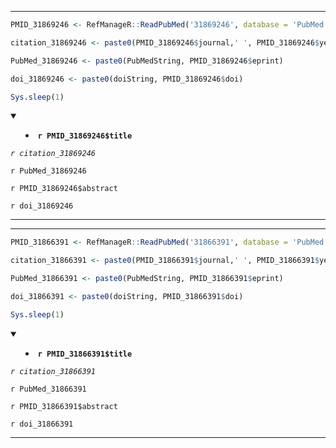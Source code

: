 

---

```r

PMID_31869246 <- RefManageR::ReadPubMed('31869246', database = 'PubMed')

citation_31869246 <- paste0(PMID_31869246$journal,' ', PMID_31869246$year, ' ', PMID_31869246$month,';', PMID_31869246$volume,'(', PMID_31869246$number,'):', PMID_31869246$pages)

PubMed_31869246 <- paste0(PubMedString, PMID_31869246$eprint)

doi_31869246 <- paste0(doiString, PMID_31869246$doi)

Sys.sleep(1)

```

<details open> <summary>
- **`r PMID_31869246$title`**
</summary> 

*`r citation_31869246`*

`r PubMed_31869246`

`r PMID_31869246$abstract`

`r doi_31869246`

</details>

---




---

```r

PMID_31866391 <- RefManageR::ReadPubMed('31866391', database = 'PubMed')

citation_31866391 <- paste0(PMID_31866391$journal,' ', PMID_31866391$year, ' ', PMID_31866391$month,';', PMID_31866391$volume,'(', PMID_31866391$number,'):', PMID_31866391$pages)

PubMed_31866391 <- paste0(PubMedString, PMID_31866391$eprint)

doi_31866391 <- paste0(doiString, PMID_31866391$doi)

Sys.sleep(1)

```

<details open> <summary>
- **`r PMID_31866391$title`**
</summary> 

*`r citation_31866391`*

`r PubMed_31866391`

`r PMID_31866391$abstract`

`r doi_31866391`

</details>

---


